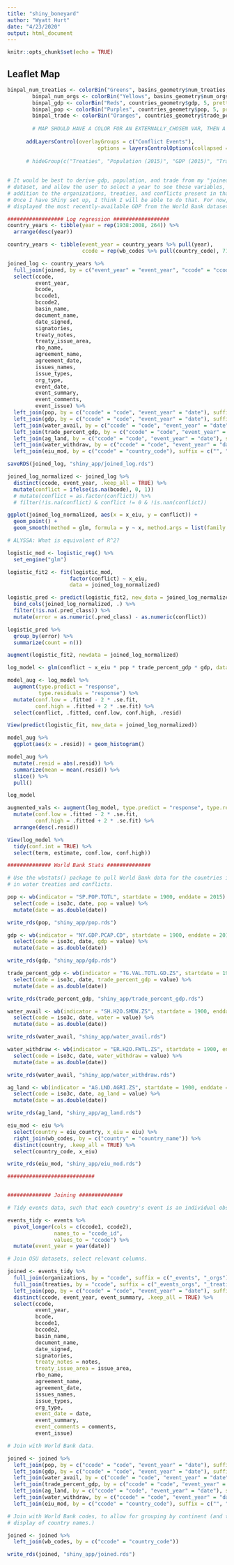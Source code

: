 ```yaml
---
title: "shiny_boneyard"
author: "Wyatt Hurt"
date: "4/23/2020"
output: html_document
---
```


```r
knitr::opts_chunk$set(echo = TRUE)
```

## Leaflet Map
```r
binpal_num_treaties <- colorBin("Greens", basins_geometry$num_treaties, 5, pretty = FALSE, na.color = "#DFDFDF")
        binpal_num_orgs <- colorBin("Yellows", basins_geometry$num_orgs, 5, pretty = FALSE, na.color = "#DFDFDF")
        binpal_gdp <- colorBin("Reds", countries_geometry$gdp, 5, pretty = FALSE, na.color = "#DFDFDF")
        binpal_pop <- colorBin("Purples", countries_geometry$pop, 5, pretty = FALSE, na.color = "#DFDFDF")
        binpal_trade <- colorBin("Oranges", countries_geometry$trade_percent_gdp, 5, pretty = FALSE, na.color = "#DFDFDF")
        
        # MAP SHOULD HAVE A COLOR FOR AN EXTERNALLY_CHOSEN VAR, THEN A MARKER WITH TRAITS OF EACH BASIN
        
      addLayersControl(overlayGroups = c("Conflict Events"),
                             options = layersControlOptions(collapsed = TRUE))
      
      # hideGroup(c("Treaties", "Population (2015)", "GDP (2015)", "Trade % GDP (2015)"))
      
      
# It would be best to derive gdp, population, and trade from my "joined"
# dataset, and allow the user to select a year to see these variables, in
# addition to the organizations, treaties, and conflicts present in that year.
# Once I have Shiny set up, I think I will be able to do that. For now, I just
# displayed the most recently-available GDP from the World Bank dataset (2015).

```

```r
################## Log regression ##################
country_years <- tibble(year = rep(1938:2008, 264)) %>%
  arrange(desc(year))

country_years <- tibble(event_year = country_years %>% pull(year),
                        ccode = rep(wb_codes %>% pull(country_code), 71))

joined_log <- country_years %>%
  full_join(joined, by = c("event_year" = "event_year", "ccode" = "ccode")) %>%
  select(ccode,
         event_year,
         bcode,
         bccode1,
         bccode2,
         basin_name,
         document_name, 
         date_signed, 
         signatories, 
         treaty_notes, 
         treaty_issue_area,
         rbo_name, 
         agreement_name, 
         agreement_date, 
         issues_names, 
         issue_types, 
         org_type,
         event_date,
         event_summary, 
         event_comments, 
         event_issue) %>%
  left_join(pop, by = c("ccode" = "code", "event_year" = "date"), suffix = c("", "_pop")) %>%
  left_join(gdp, by = c("ccode" = "code", "event_year" = "date"), suffix = c("", "_gdp")) %>%
  left_join(water_avail, by = c("ccode" = "code", "event_year" = "date"), suffix = c("", "_water"))%>%
  left_join(trade_percent_gdp, by = c("ccode" = "code", "event_year" = "date"), suffix = c("", "_trade_percent_gdp")) %>%
  left_join(ag_land, by = c("ccode" = "code", "event_year" = "date"), suffix = c("", "_ag_land")) %>%
  left_join(water_withdraw, by = c("ccode" = "code", "event_year" = "date"), suffix = c("", "_water_withdraw")) %>%
  left_join(eiu_mod, by = c("ccode" = "country_code"), suffix = c("", "_eiu_mod"))

saveRDS(joined_log, "shiny_app/joined_log.rds")

joined_log_normalized <- joined_log %>%
  distinct(ccode, event_year, .keep_all = TRUE) %>%
  mutate(conflict = ifelse(is.na(bcode), 0, 1))
  # mutate(conflict = as.factor(conflict)) %>%
  # filter(!is.na(conflict) & conflict != 0 & !is.nan(conflict))

ggplot(joined_log_normalized, aes(x = x_eiu, y = conflict)) + 
  geom_point() + 
  geom_smooth(method = glm, formula = y ~ x, method.args = list(family = "binomial"))

# ALYSSA: What is equivalent of R^2? 

logistic_mod <- logistic_reg() %>%
  set_engine("glm")

logistic_fit2 <- fit(logistic_mod,
                    factor(conflict) ~ x_eiu,
                    data = joined_log_normalized) 

logistic_pred <- predict(logistic_fit2, new_data = joined_log_normalized) %>%
  bind_cols(joined_log_normalized, .) %>%
  filter(!is.na(.pred_class)) %>%
  mutate(error = as.numeric(.pred_class) - as.numeric(conflict))

logistic_pred %>%
  group_by(error) %>%
  summarize(count = n())

augment(logistic_fit2, newdata = joined_log_normalized)

log_model <- glm(conflict ~ x_eiu * pop * trade_percent_gdp * gdp, data = joined_log_normalized)

model_aug <- log_model %>%
  augment(type.predict = "response",
          type.residuals = "response") %>%
  mutate(conf.low = .fitted - 2 * .se.fit,
         conf.high = .fitted + 2 * .se.fit) %>%
  select(conflict, .fitted, conf.low, conf.high, .resid) 

View(predict(logistic_fit, new_data = joined_log_normalized))

model_aug %>%
  ggplot(aes(x = .resid)) + geom_histogram()

model_aug %>%
  mutate(.resid = abs(.resid)) %>%
  summarize(mean = mean(.resid)) %>%
  slice() %>%
  pull()

log_model

augmented_vals <- augment(log_model, type.predict = "response", type.residuals = "response", data = joined_log_normalized) %>%
  mutate(conf.low = .fitted - 2 * .se.fit,
         conf.high = .fitted + 2 * .se.fit) %>%
  arrange(desc(.resid))

View(log_model %>%
  tidy(conf.int = TRUE) %>%
  select(term, estimate, conf.low, conf.high))

```


```r



############## World Bank Stats ##############

# Use the wbstats() package to pull World Bank data for the countries involved
# in water treaties and conflicts.

pop <- wb(indicator = "SP.POP.TOTL", startdate = 1900, enddate = 2015) %>%
  select(code = iso3c, date, pop = value) %>%
  mutate(date = as.double(date))

write_rds(pop, "shiny_app/pop.rds")

gdp <- wb(indicator = "NY.GDP.PCAP.CD", startdate = 1900, enddate = 2015) %>%
  select(code = iso3c, date, gdp = value) %>%
  mutate(date = as.double(date))

write_rds(gdp, "shiny_app/gdp.rds")

trade_percent_gdp <- wb(indicator = "TG.VAL.TOTL.GD.ZS", startdate = 1900, enddate = 2015) %>%
  select(code = iso3c, date, trade_percent_gdp = value) %>%
  mutate(date = as.double(date))

write_rds(trade_percent_gdp, "shiny_app/trade_percent_gdp.rds")

water_avail <- wb(indicator = "SH.H2O.SMDW.ZS", startdate = 1900, enddate = 2015) %>%
  select(code = iso3c, date, water = value) %>%
  mutate(date = as.double(date))

write_rds(water_avail, "shiny_app/water_avail.rds")

water_withdraw <- wb(indicator = "ER.H2O.FWTL.ZS", startdate = 1900, enddate = 2016) %>%
  select(code = iso3c, date, water_withdraw = value) %>%
  mutate(date = as.double(date))

write_rds(water_avail, "shiny_app/water_withdraw.rds")

ag_land <- wb(indicator = "AG.LND.AGRI.ZS", startdate = 1900, enddate = 2016) %>%
  select(code = iso3c, date, ag_land = value) %>%
  mutate(date = as.double(date))

write_rds(ag_land, "shiny_app/ag_land.rds")

eiu_mod <- eiu %>%
  select(country = eiu_country, x_eiu = eiu) %>%
  right_join(wb_codes, by = c("country" = "country_name")) %>%
  distinct(country, .keep_all = TRUE) %>%
  select(country_code, x_eiu)

write_rds(eiu_mod, "shiny_app/eiu_mod.rds")

############################


############## Joining ##############

# Tidy events data, such that each country's event is an individual observation.

events_tidy <- events %>%
  pivot_longer(cols = c(ccode1, ccode2),
               names_to = "ccode_id",
               values_to = "ccode") %>%
  mutate(event_year = year(date))

# Join OSU datasets, select relevant columns. 

joined <- events_tidy %>%
  full_join(organizations, by = "ccode", suffix = c("_events", "_orgs")) %>%
  full_join(treaties, by = "ccode", suffix = c("_events_orgs", "_treaties")) %>%
  left_join(pop, by = c("ccode" = "code", "event_year" = "date"), suffix = c("", "_pop")) %>%
  distinct(ccode, event_year, event_summary, .keep_all = TRUE) %>%
  select(ccode,
         event_year,
         bcode,
         bccode1,
         bccode2,
         basin_name,
         document_name, 
         date_signed, 
         signatories, 
         treaty_notes = notes, 
         treaty_issue_area = issue_area,
         rbo_name, 
         agreement_name, 
         agreement_date, 
         issues_names, 
         issue_types, 
         org_type,
         event_date = date,
         event_summary, 
         event_comments = comments, 
         event_issue)

# Join with World Bank data.

joined <- joined %>%
  left_join(pop, by = c("ccode" = "code", "event_year" = "date"), suffix = c("", "_pop")) %>%
  left_join(gdp, by = c("ccode" = "code", "event_year" = "date"), suffix = c("", "_gdp")) %>%
  left_join(water_avail, by = c("ccode" = "code", "event_year" = "date"), suffix = c("", "_water"))%>%
  left_join(trade_percent_gdp, by = c("ccode" = "code", "event_year" = "date"), suffix = c("", "_trade_percent_gdp")) %>%
  left_join(ag_land, by = c("ccode" = "code", "event_year" = "date"), suffix = c("", "_ag_land")) %>%
  left_join(water_withdraw, by = c("ccode" = "code", "event_year" = "date"), suffix = c("", "_water_withdraw")) %>%
  left_join(eiu_mod, by = c("ccode" = "country_code"), suffix = c("", "_eiu")) 

# Join with World Bank codes, to allow for grouping by continent (and the
# display of country names.)

joined <- joined %>%
  left_join(wb_codes, by = c("ccode" = "country_code"))

write_rds(joined, "shiny_app/joined.rds")

```

